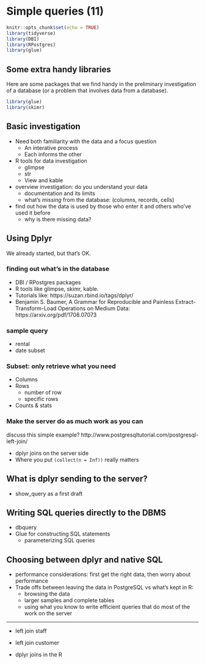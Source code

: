 # Simple queries (11)

```r
knitr::opts_chunk$set(echo = TRUE)
library(tidyverse)
library(DBI)
library(RPostgres)
library(glue)
```
## Some extra handy libraries

Here are some packages that we find handy in the preliminary investigation of a database (or a problem that involves data from a database).
```r
library(glue)
library(skimr)
```

## Basic investigation

* Need both familiarity with the data and a focus question
  + An interative process
  + Each informs the other

* R tools for data investigation
  + glimpse
  + str
  + View and kable

* overview investigation: do you understand your data
  + documentation and its limits
  + what's *missing* from the database: (columns, records, cells)

* find out how the data is used by those who enter it and others who've used it before
  + why is there missing data?

## Using Dplyr

We already started, but that's OK.

### finding out what's in the database

* DBI / RPostgres packages
* R tools like glimpse, skimr, kable.
* Tutorials like: https://suzan.rbind.io/tags/dplyr/ 
* Benjamin S. Baumer, A Grammar for Reproducible and Painless Extract-Transform-Load Operations on Medium Data: https://arxiv.org/pdf/1708.07073 

### sample query

* rental 
* date subset

### Subset: only retrieve what you need

* Columns
* Rows
  + number of row
  + specific rows
* Counts & stats

### Make the server do as much work as you can

discuss this simple example? http://www.postgresqltutorial.com/postgresql-left-join/ 

* dplyr joins on the server side
* Where you put `(collect(n = Inf))` really matters

## What is dplyr sending to the server?

* show_query as a first draft

## Writing SQL queries directly to the DBMS

* dbquery
* Glue for constructing SQL statements
  + parameterizing SQL queries

## Choosing between dplyr and native SQL

* performance considerations: first get the right data, then worry about performance
* Trade offs between leaving the data in PostgreSQL vs what's kept in R: 
  + browsing the data
  + larger samples and complete tables
  + using what you know to write efficient queries that do most of the work on the server

----
* left join staff
* left join customer

* dplyr joins in the R
